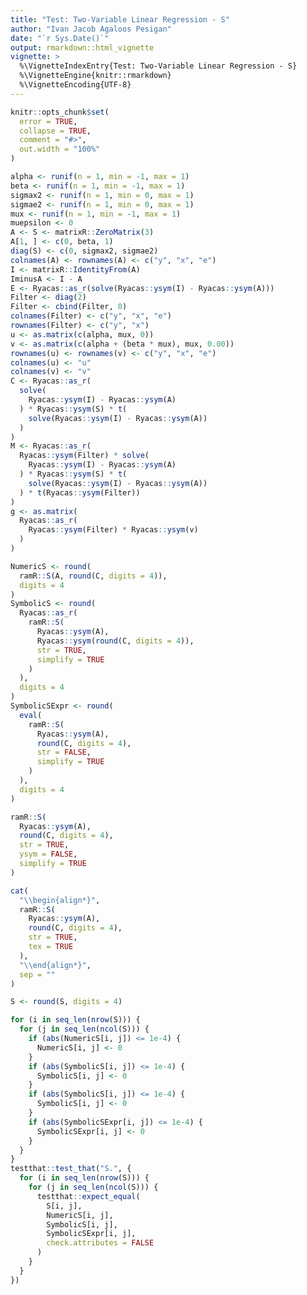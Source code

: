 ```yaml
---
title: "Test: Two-Variable Linear Regression - S"
author: "Ivan Jacob Agaloos Pesigan"
date: "`r Sys.Date()`"
output: rmarkdown::html_vignette
vignette: >
  %\VignetteIndexEntry{Test: Two-Variable Linear Regression - S}
  %\VignetteEngine{knitr::rmarkdown}
  %\VignetteEncoding{UTF-8}
---
```



```r
knitr::opts_chunk$set(
  error = TRUE,
  collapse = TRUE,
  comment = "#>",
  out.width = "100%"
)
```



```r
alpha <- runif(n = 1, min = -1, max = 1)
beta <- runif(n = 1, min = -1, max = 1)
sigmax2 <- runif(n = 1, min = 0, max = 1)
sigmae2 <- runif(n = 1, min = 0, max = 1)
mux <- runif(n = 1, min = -1, max = 1)
muepsilon <- 0
A <- S <- matrixR::ZeroMatrix(3)
A[1, ] <- c(0, beta, 1)
diag(S) <- c(0, sigmax2, sigmae2)
colnames(A) <- rownames(A) <- c("y", "x", "e")
I <- matrixR::IdentityFrom(A)
IminusA <- I - A
E <- Ryacas::as_r(solve(Ryacas::ysym(I) - Ryacas::ysym(A)))
Filter <- diag(2)
Filter <- cbind(Filter, 0)
colnames(Filter) <- c("y", "x", "e")
rownames(Filter) <- c("y", "x")
u <- as.matrix(c(alpha, mux, 0))
v <- as.matrix(c(alpha + (beta * mux), mux, 0.00))
rownames(u) <- rownames(v) <- c("y", "x", "e")
colnames(u) <- "u"
colnames(v) <- "v"
C <- Ryacas::as_r(
  solve(
    Ryacas::ysym(I) - Ryacas::ysym(A)
  ) * Ryacas::ysym(S) * t(
    solve(Ryacas::ysym(I) - Ryacas::ysym(A))
  )
)
M <- Ryacas::as_r(
  Ryacas::ysym(Filter) * solve(
    Ryacas::ysym(I) - Ryacas::ysym(A)
  ) * Ryacas::ysym(S) * t(
    solve(Ryacas::ysym(I) - Ryacas::ysym(A))
  ) * t(Ryacas::ysym(Filter))
)
g <- as.matrix(
  Ryacas::as_r(
    Ryacas::ysym(Filter) * Ryacas::ysym(v)
  )
)
```


\begin{equation}
  \begin{split}
    y &= \alpha + \beta x + \varepsilon \\
    y &= `r alpha` + `r beta` x + \varepsilon
  \end{split}
\end{equation}


```r
NumericS <- round(
  ramR::S(A, round(C, digits = 4)),
  digits = 4
)
SymbolicS <- round(
  Ryacas::as_r(
    ramR::S(
      Ryacas::ysym(A),
      Ryacas::ysym(round(C, digits = 4)),
      str = TRUE,
      simplify = TRUE
    )
  ),
  digits = 4
)
SymbolicSExpr <- round(
  eval(
    ramR::S(
      Ryacas::ysym(A),
      round(C, digits = 4),
      str = FALSE,
      simplify = TRUE
    )
  ),
  digits = 4
)
```



```r
ramR::S(
  Ryacas::ysym(A),
  round(C, digits = 4),
  str = TRUE,
  ysym = FALSE,
  simplify = TRUE
)
```



```r
cat(
  "\\begin{align*}",
  ramR::S(
    Ryacas::ysym(A),
    round(C, digits = 4),
    str = TRUE,
    tex = TRUE
  ),
  "\\end{align*}",
  sep = ""
)
```



```r
S <- round(S, digits = 4)
```



```r
for (i in seq_len(nrow(S))) {
  for (j in seq_len(ncol(S))) {
    if (abs(NumericS[i, j]) <= 1e-4) {
      NumericS[i, j] <- 0
    }
    if (abs(SymbolicS[i, j]) <= 1e-4) {
      SymbolicS[i, j] <- 0
    }
    if (abs(SymbolicS[i, j]) <= 1e-4) {
      SymbolicS[i, j] <- 0
    }
    if (abs(SymbolicSExpr[i, j]) <= 1e-4) {
      SymbolicSExpr[i, j] <- 0
    }
  }
}
testthat::test_that("S.", {
  for (i in seq_len(nrow(S))) {
    for (j in seq_len(ncol(S))) {
      testthat::expect_equal(
        S[i, j],
        NumericS[i, j],
        SymbolicS[i, j],
        SymbolicSExpr[i, j],
        check.attributes = FALSE
      )
    }
  }
})
```

